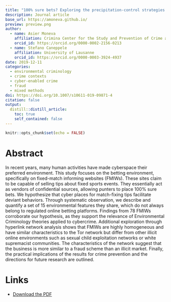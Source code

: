 ```yaml
---
title: "100% sure bets? Exploring the precipitation-control strategies of fixed-match informing websites and the environmental features of their networks"
description: Journal article
base_url: https://amoneva.github.io/
preview: preview.png
author:
  - name: Asier Moneva
    affiliation: Crimina Center for the Study and Prevention of Crime at Miguel Hernandez University
    orcid_id: https://orcid.org/0000-0002-2156-0213
  - name: Stefano Caneppele
    affiliation: University of Lausanne
    orcid_id: https://orcid.org/0000-0003-3924-4937
date: 2019-12-11
categories:
  - environmental criminology
  - crime contexts
  - cyber-enabled crime
  - fraud
  - mixed methods
doi: https://doi.org/10.1007/s10611-019-09871-4
citation: false
output:
  distill::distill_article:
    toc: true
    self_contained: false
---
```


```r
knitr::opts_chunk$set(echo = FALSE)
```

# Abstract

In recent years, many human activities have made cyberspace their preferred environment. This study focuses on the betting environment, specifically on fixed-match informing websites (FMIWs). These sites claim to be capable of selling tips about fixed sports events. They essentially act as vendors of confidential sources, allowing punters to place 100% sure bets. We hypothesize that cyber places for match-fixing tips facilitate deviant behaviors. Through systematic observation, we describe and quantify a set of 15 environmental features they share, which do not always belong to regulated online betting platforms. Findings from 78 FMIWs corroborate our hypothesis, as they support the relevance of Environmental Criminology theories applied to cybercrime. Additional exploration through hyperlink network analysis shows that FMIWs are highly homogeneous and have similar characteristics to the Tor network but differ from other illicit online environments such as sexual child exploitation networks or white supremacist communities. The characteristics of the network suggest that the business is more similar to a fraud scheme than an illicit market. Finally, the practical implications of the results for crime prevention and the directions for future research are outlined.

# Links

-   [Download the PDF](moneva_2019_100_sure_bets_exploring_the.pdf)
